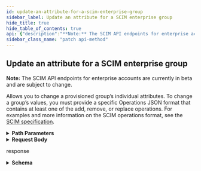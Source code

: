```yaml
---
id: update-an-attribute-for-a-scim-enterprise-group
sidebar_label: Update an attribute for a SCIM enterprise group
hide_title: true
hide_table_of_contents: true
api: {"description":"**Note:** The SCIM API endpoints for enterprise accounts are currently in beta and are subject to change.\n\nAllows you to change a provisioned group’s individual attributes. To change a group’s values, you must provide a specific Operations JSON format that contains at least one of the add, remove, or replace operations. For examples and more information on the SCIM operations format, see the [SCIM specification](https://tools.ietf.org/html/rfc7644#section-3.5.2).","externalDocs":{"description":"API method documentation","url":"https://docs.github.com/rest/reference/enterprise-admin#update-an-attribute-for-a-scim-enterprise-group"},"operationId":"enterprise-admin/update-attribute-for-enterprise-group","parameters":[{"description":"The slug version of the enterprise name. You can also substitute this value with the enterprise id.","in":"path","name":"enterprise","required":true,"schema":{"type":"string"}},{"description":"Identifier generated by the GitHub SCIM endpoint.","in":"path","name":"scim_group_id","required":true,"schema":{"type":"string"}}],"requestBody":{"content":{"application/json":{"example":{"Operations":[{"op":"remove","path":"members","value":[{"value":"aaaa8c34-a6b2-11ea-9d70-bbbbbd1c8fd5"}]}],"schemas":["urn:ietf:params:scim:api:messages:2.0:PatchOp"]},"schema":{"properties":{"Operations":{"description":"Array of [SCIM operations](https://tools.ietf.org/html/rfc7644#section-3.5.2).","items":{"properties":{"op":{"enum":["add","Add","remove","Remove","replace","Replace"],"type":"string"},"path":{"type":"string"},"value":{"oneOf":[{"type":"string"},{"type":"object"},{"items":{},"type":"array"}]}},"required":["op"],"type":"object"},"minItems":1,"type":"array"},"schemas":{"description":"The SCIM schema URIs.","items":{"type":"string"},"type":"array"}},"required":["schemas","Operations"],"type":"object"}}}},"responses":{"200":{"content":{"application/json":{"examples":{"default":{"value":{"displayName":"octo-org","externalId":null,"id":"abcd27f8-a9aa-11ea-8221-f59b2be9cccc","members":[{"$ref":"https://api.github.com/scim/v2/enterprises/octo-corp/Users/92b58aaa-a1d6-11ea-8227-b9ce9e023ccc","display":"octocat@github.com","value":"92b58aaa-a1d6-11ea-8227-b9ce9e023ccc"}],"meta":{"created":"2020-06-08T17:10:17.000Z","lastModified":"2020-06-08T17:10:17.000Z","location":"https://api.github.com/scim/v2/enterprises/octo-corp/Groups/abcd27f8-a9aa-11ea-8221-f59b2be9cccc","resourceType":"Group"},"schemas":["urn:ietf:params:scim:schemas:core:2.0:Group"]}}},"schema":{"properties":{"displayName":{"type":"string"},"externalId":{"nullable":true,"type":"string"},"id":{"type":"string"},"members":{"items":{"properties":{"$ref":{"type":"string"},"display":{"type":"string"},"value":{"type":"string"}},"type":"object"},"type":"array"},"meta":{"properties":{"created":{"type":"string"},"lastModified":{"type":"string"},"location":{"type":"string"},"resourceType":{"type":"string"}},"type":"object"},"schemas":{"items":{"type":"string"},"type":"array"}},"required":["schemas","id"],"type":"object"}}},"description":"response"}},"tags":["enterprise-admin"],"x-github":{"category":"enterprise-admin","enabledForGitHubApps":true,"githubCloudOnly":true,"previews":[],"subcategory":"scim"},"method":"patch","path":"/scim/v2/enterprises/{enterprise}/Groups/{scim_group_id}","servers":[{"url":"https://api.github.com"}],"jsonRequestBodyExample":{"Operations":[{"op":"add","path":"string"}],"schemas":["string"]},"info":{"contact":{"name":"Support","url":"https://support.github.com/contact"},"description":"GitHub's v3 REST API.","license":{"name":"MIT","url":"https://spdx.org/licenses/MIT"},"termsOfService":"https://docs.github.com/articles/github-terms-of-service","title":"GitHub v3 REST API","version":"1.1.4","x-apisguru-categories":["collaboration","developer_tools"],"x-logo":{"url":"https://twitter.com/github/profile_image?size=original"},"x-origin":[{"format":"openapi","url":"https://raw.githubusercontent.com/github/rest-api-description/main/descriptions/api.github.com/api.github.com.json","version":"3.0"}],"x-providerName":"github.com"},"postman":{"name":"Update an attribute for a SCIM enterprise group","description":{"content":"**Note:** The SCIM API endpoints for enterprise accounts are currently in beta and are subject to change.\n\nAllows you to change a provisioned group’s individual attributes. To change a group’s values, you must provide a specific Operations JSON format that contains at least one of the add, remove, or replace operations. For examples and more information on the SCIM operations format, see the [SCIM specification](https://tools.ietf.org/html/rfc7644#section-3.5.2).","type":"text/plain"},"url":{"path":["scim","v2","enterprises",":enterprise","Groups",":scim_group_id"],"host":["{{baseUrl}}"],"query":[],"variable":[{"disabled":false,"description":{"content":"(Required) The slug version of the enterprise name. You can also substitute this value with the enterprise id.","type":"text/plain"},"type":"any","value":"","key":"enterprise"},{"disabled":false,"description":{"content":"(Required) Identifier generated by the GitHub SCIM endpoint.","type":"text/plain"},"type":"any","value":"","key":"scim_group_id"}]},"header":[{"key":"Content-Type","value":"application/json"},{"key":"Accept","value":"application/json"}],"method":"PATCH","body":{"mode":"raw","raw":"\"\"","options":{"raw":{"language":"json"}}}}}
sidebar_class_name: "patch api-method"
---
```



## Update an attribute for a SCIM enterprise group



**Note:** The SCIM API endpoints for enterprise accounts are currently in beta and are subject to change.

Allows you to change a provisioned group’s individual attributes. To change a group’s values, you must provide a specific Operations JSON format that contains at least one of the add, remove, or replace operations. For examples and more information on the SCIM operations format, see the [SCIM specification](https://tools.ietf.org/html/rfc7644#section-3.5.2).

<details style={{"marginBottom":"1rem"}}><summary style={{}}><strong>Path Parameters</strong></summary><div><ul><ParamsItem className={"paramsItem"} param={{"description":"The slug version of the enterprise name. You can also substitute this value with the enterprise id.","in":"path","name":"enterprise","required":true,"schema":{"type":"string"}}}></ParamsItem><ParamsItem className={"paramsItem"} param={{"description":"Identifier generated by the GitHub SCIM endpoint.","in":"path","name":"scim_group_id","required":true,"schema":{"type":"string"}}}></ParamsItem></ul></div></details><details style={{}}><summary style={{"textAlign":"left"}}><strong>Request Body</strong></summary><div style={{"textAlign":"left","marginLeft":"1rem"}}></div><ul style={{"marginLeft":"1rem"}}><SchemaItem collapsible={true} className={"schemaItem"}><details style={{}}><summary style={{}}><strong>Operations</strong><span style={{"opacity":"0.6"}}> object[]</span><strong style={{"fontSize":"var(--ifm-code-font-size)","color":"var(--openapi-required)"}}> required</strong></summary><div style={{"marginLeft":"1rem"}}><div style={{"marginTop":".5rem","marginBottom":".5rem"}}>

Array of [SCIM operations](https://tools.ietf.org/html/rfc7644#section-3.5.2).

</div><ul><SchemaItem collapsible={false} name={"op"} required={true} schemaDescription={undefined} schemaName={"string"} qualifierMessage={"**Possible values:** [`add`, `Add`, `remove`, `Remove`, `replace`, `Replace`]"}></SchemaItem><SchemaItem collapsible={false} name={"path"} required={false} schemaDescription={undefined} schemaName={"string"} qualifierMessage={undefined}></SchemaItem><SchemaItem collapsible={false} name={"value"} required={false} schemaDescription={undefined} schemaName={""} qualifierMessage={undefined}></SchemaItem></ul></div></details></SchemaItem><SchemaItem collapsible={false} name={"schemas"} required={true} schemaDescription={"The SCIM schema URIs."} schemaName={"string[]"} qualifierMessage={undefined}></SchemaItem></ul></details><div><ApiTabs><TabItem label={"200"} value={"200"}><div>

response

</div><div><details style={{}}><summary style={{"textAlign":"left"}}><strong>Schema</strong></summary><div style={{"textAlign":"left","marginLeft":"1rem"}}></div><ul style={{"marginLeft":"1rem"}}><SchemaItem collapsible={false} name={"displayName"} required={false} schemaDescription={undefined} schemaName={"string"} qualifierMessage={undefined}></SchemaItem><SchemaItem collapsible={false} name={"externalId"} required={false} schemaDescription={undefined} schemaName={"string"} qualifierMessage={undefined}></SchemaItem><SchemaItem collapsible={false} name={"id"} required={true} schemaDescription={undefined} schemaName={"string"} qualifierMessage={undefined}></SchemaItem><SchemaItem collapsible={true} className={"schemaItem"}><details style={{}}><summary style={{}}><strong>members</strong><span style={{"opacity":"0.6"}}> object[]</span></summary><div style={{"marginLeft":"1rem"}}><ul><SchemaItem collapsible={false} name={"$ref"} required={false} schemaDescription={undefined} schemaName={"string"} qualifierMessage={undefined}></SchemaItem><SchemaItem collapsible={false} name={"display"} required={false} schemaDescription={undefined} schemaName={"string"} qualifierMessage={undefined}></SchemaItem><SchemaItem collapsible={false} name={"value"} required={false} schemaDescription={undefined} schemaName={"string"} qualifierMessage={undefined}></SchemaItem></ul></div></details></SchemaItem><SchemaItem collapsible={true} className={"schemaItem"}><details style={{}}><summary style={{}}><strong>meta</strong><span style={{"opacity":"0.6"}}> object</span></summary><div style={{"marginLeft":"1rem"}}><ul><SchemaItem collapsible={false} name={"created"} required={false} schemaDescription={undefined} schemaName={"string"} qualifierMessage={undefined}></SchemaItem><SchemaItem collapsible={false} name={"lastModified"} required={false} schemaDescription={undefined} schemaName={"string"} qualifierMessage={undefined}></SchemaItem><SchemaItem collapsible={false} name={"location"} required={false} schemaDescription={undefined} schemaName={"string"} qualifierMessage={undefined}></SchemaItem><SchemaItem collapsible={false} name={"resourceType"} required={false} schemaDescription={undefined} schemaName={"string"} qualifierMessage={undefined}></SchemaItem></ul></div></details></SchemaItem><SchemaItem collapsible={false} name={"schemas"} required={true} schemaDescription={undefined} schemaName={"string[]"} qualifierMessage={undefined}></SchemaItem></ul></details></div></TabItem></ApiTabs></div>
      